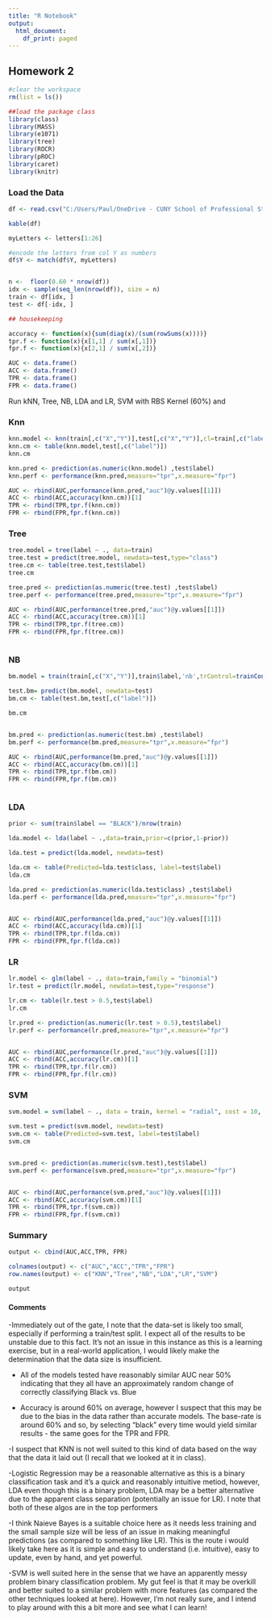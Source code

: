 ---
title: "R Notebook"
output:
  html_document:
    df_print: paged
---

## Homework 2

```{r}
#clear the workspace
rm(list = ls())

##load the package class
library(class)
library(MASS)
library(e1071)
library(tree)
library(ROCR)
library(pROC)
library(caret)
library(knitr)
```

### Load the Data

```{r}

df <- read.csv("C:/Users/Paul/OneDrive - CUNY School of Professional Studies/CUNY/DATA 622/homework2/data.txt")

kable(df)

myLetters <- letters[1:26]

#encode the letters from col Y as numbers
df$Y <- match(df$Y, myLetters)


n <-  floor(0.60 * nrow(df))
idx <- sample(seq_len(nrow(df)), size = n)
train <- df[idx, ]
test <- df[-idx, ]

## housekeeping 

accuracy <- function(x){sum(diag(x)/(sum(rowSums(x))))}
tpr.f <- function(x){x[1,1] / sum(x[,1])}
fpr.f <- function(x){x[2,1] / sum(x[,2])}

AUC <- data.frame()
ACC <- data.frame()
TPR <- data.frame() 
FPR <- data.frame()

```



Run kNN, Tree, NB, LDA and LR, SVM with RBS Kernel (60%) and 


### Knn

```{r}
knn.model <- knn(train[,c("X","Y")],test[,c("X","Y")],cl=train[,c("label")],k=3)
knn.cm <- table(knn.model,test[,c("label")])
knn.cm  

knn.pred <- prediction(as.numeric(knn.model) ,test$label)
knn.perf <- performance(knn.pred,measure="tpr",x.measure="fpr")

AUC <- rbind(AUC,performance(knn.pred,"auc")@y.values[[1]])
ACC <- rbind(ACC,accuracy(knn.cm))[1]
TPR <- rbind(TPR,tpr.f(knn.cm))
FPR <- rbind(FPR,fpr.f(knn.cm))


```

### Tree
```{r}
tree.model = tree(label ~ ., data=train)
tree.test = predict(tree.model, newdata=test,type="class")
tree.cm <- table(tree.test,test$label)
tree.cm

tree.pred <- prediction(as.numeric(tree.test) ,test$label)
tree.perf <- performance(tree.pred,measure="tpr",x.measure="fpr")

AUC <- rbind(AUC,performance(tree.pred,"auc")@y.values[[1]])
ACC <- rbind(ACC,accuracy(tree.cm))[1]
TPR <- rbind(TPR,tpr.f(tree.cm))
FPR <- rbind(FPR,fpr.f(tree.cm))



```

### NB
```{r}
bm.model = train(train[,c("X","Y")],train$label,'nb',trControl=trainControl(method='cv',number=10))

test.bm= predict(bm.model, newdata=test)
bm.cm <- table(test.bm,test[,c("label")])

bm.cm


bm.pred <- prediction(as.numeric(test.bm) ,test$label)
bm.perf <- performance(bm.pred,measure="tpr",x.measure="fpr")

AUC <- rbind(AUC,performance(bm.pred,"auc")@y.values[[1]])
ACC <- rbind(ACC,accuracy(bm.cm))[1]
TPR <- rbind(TPR,tpr.f(bm.cm))
FPR <- rbind(FPR,fpr.f(bm.cm))



```

### LDA
```{r}
prior <- sum(train$label == "BLACK")/nrow(train)

lda.model <- lda(label ~ .,data=train,prior=c(prior,1-prior))

lda.test = predict(lda.model, newdata=test)

lda.cm <- table(Predicted=lda.test$class, label=test$label)
lda.cm

lda.pred <- prediction(as.numeric(lda.test$class) ,test$label)
lda.perf <- performance(lda.pred,measure="tpr",x.measure="fpr")


AUC <- rbind(AUC,performance(lda.pred,"auc")@y.values[[1]])
ACC <- rbind(ACC,accuracy(lda.cm))[1]
TPR <- rbind(TPR,tpr.f(lda.cm))
FPR <- rbind(FPR,fpr.f(lda.cm))

```

### LR
```{r}

lr.model <- glm(label ~ ., data=train,family = "binomial")
lr.test = predict(lr.model, newdata=test,type="response")

lr.cm <- table(lr.test > 0.5,test$label)
lr.cm

lr.pred <- prediction(as.numeric(lr.test > 0.5),test$label)
lr.perf <- performance(lr.pred,measure="tpr",x.measure="fpr")


AUC <- rbind(AUC,performance(lr.pred,"auc")@y.values[[1]])
ACC <- rbind(ACC,accuracy(lr.cm))[1]
TPR <- rbind(TPR,tpr.f(lr.cm))
FPR <- rbind(FPR,fpr.f(lr.cm))

```

### SVM
```{r}

svm.model = svm(label ~ ., data = train, kernel = "radial", cost = 10, scale = FALSE)

svm.test = predict(svm.model, newdata=test)
svm.cm <- table(Predicted=svm.test, label=test$label)
svm.cm


svm.pred <- prediction(as.numeric(svm.test),test$label)
svm.perf <- performance(svm.pred,measure="tpr",x.measure="fpr")


AUC <- rbind(AUC,performance(svm.pred,"auc")@y.values[[1]])
ACC <- rbind(ACC,accuracy(svm.cm))[1]
TPR <- rbind(TPR,tpr.f(svm.cm))
FPR <- rbind(FPR,fpr.f(svm.cm))


```

### Summary

```{r}

output <- cbind(AUC,ACC,TPR, FPR)

colnames(output) <- c("AUC","ACC","TPR","FPR")
row.names(output) <- c("KNN","Tree","NB","LDA","LR","SVM")

output
```

#### Comments

-Immediately out of the gate, I note that the data-set is likely too small, especially if performing a train/test split.  I expect all of the results to be unstable due to this fact.  It's not an issue in this instance as this is a learning exercise, but in a real-world application, I would likely make the determination that the data size is insufficient.

- All of the models tested have reasonably similar AUC near 50% indicating that they all have an approximately random change of correctly classifying Black vs. Blue

- Accuracy is around 60% on average, however I suspect that this may be due to the bias in the data rather than accurate models. The base-rate is around 60% and so, by selecting "black" every time would yield similar results - the same goes for the TPR and FPR.

-I suspect that KNN is not well suited to this kind of data based on the way that the data it laid out (I recall that we looked at it in class).

-Logistic Regression may be a reasonable alternative as this is a binary classification task and it's a quick and reasonably intuitive metiod, however, LDA even though this is a binary problem, LDA may be a better alternative due to the apparent class separation (potentially an issue for LR).  I note that both of these algos are in the top performers

-I think Naieve Bayes is a suitable choice here as it needs less training and the small sample size will be less of an issue in making meaningful predictions (as compared to something like LR). This is the route i would likely take here as it is simple and easy to understand (i.e. intuitive), easy to update, even by hand, and yet powerful.

-SVM is well suited here in the sense that we have an apparently messy problem binary classification problem.  My gut feel is that it may be overkill and better suited to a similar problem with more features (as compared the other techniques looked at here).  However, I'm not really sure, and I intend to play around with this a bit more and see what I can learn!


